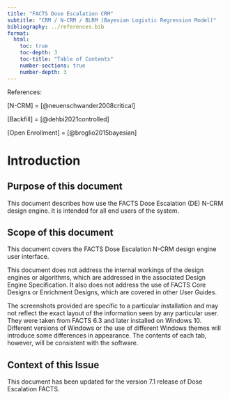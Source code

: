 ```yaml
---
title: "FACTS Dose Escalation CRM"
subtitle: "CRM / N-CRM / BLRM (Bayesian Logistic Regression Model)"
bibliography: ../references.bib
format: 
  html:
    toc: true
    toc-depth: 3
    toc-title: "Table of Contents"
    number-sections: true
    number-depth: 3
---
```


References:

\[N-CRM\] = [@neuenschwander2008critical]

\[Backfill\] = [@dehbi2021controlled]

\[Open Enrollment\] = [@broglio2015bayesian]

# Introduction

## Purpose of this document

This document describes how use the FACTS Dose Escalation (DE) N-CRM design engine. It is intended for all end users of the system.

## Scope of this document

This document covers the FACTS Dose Escalation N-CRM design engine user interface.

This document does not address the internal workings of the design engines or algorithms, which are addressed in the associated Design Engine Specification. It also does not address the use of FACTS Core Designs or Enrichment Designs, which are covered in other User Guides.

The screenshots provided are specific to a particular installation and may not reflect the exact layout of the information seen by any particular user. They were taken from FACTS 6.3 and later installed on Windows 10. Different versions of Windows or the use of different Windows themes will introduce some differences in appearance. The contents of each tab, however, will be consistent with the software.

## Context of this Issue

This document has been updated for the version 7.1 release of Dose Escalation FACTS.
